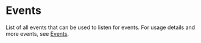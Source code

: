 # Events


List of all events that can be used to listen for events. For usage details and more events, see [Events](/shared-api/events).

<InheritedEventsComponent contextName="ClientEvents" />
